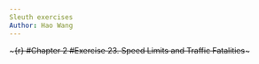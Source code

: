 ```yaml
---
Sleuth exercises
Author: Hao Wang
---
```


~~~{r}
#Chapter 2
#Exercise 23. Speed Limits and Traffic Fatalities
~~~
